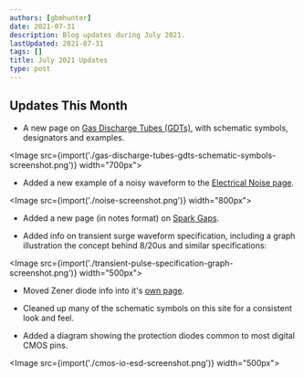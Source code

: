```yaml
---
authors: [gbmhunter]
date: 2021-07-31
description: Blog updates during July 2021.
lastUpdated: 2021-07-31
tags: []
title: July 2021 Updates
type: post
---
```


## Updates This Month

* A new page on [Gas Discharge Tubes (GDTs)](/electronics/components/gas-discharge-tubes-gdts/), with schematic symbols, designators and examples.

<Image src={import('./gas-discharge-tubes-gdts-schematic-symbols-screenshot.png')} width="700px"></Image>

* Added a new example of a noisy waveform to the [Electrical Noise page](/electronics/circuit-design/electrical-noise/).

<Image src={import('./noise-screenshot.png')} width="800px"></Image>

* Added a new page (in notes format) on [Spark Gaps](/electronics/components/spark-gaps/).

* Added info on transient surge waveform specification, including a graph illustration the concept behind 8/20us and similar specifications:

<Image src={import('./transient-pulse-specification-graph-screenshot.png')} width="500px"></Image>

* Moved Zener diode info into it's [own page](/electronics/components/diodes/zener-diodes/).

* Cleaned up many of the schematic symbols on this site for a consistent look and feel.

* Added a diagram showing the protection diodes common to most digital CMOS pins.

<Image src={import('./cmos-io-esd-screenshot.png')} width="500px"></Image>
